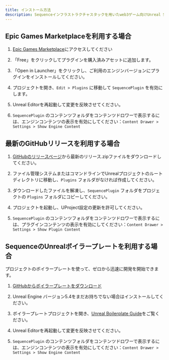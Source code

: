 ```yaml
---
title: インストール方法
description: Sequenceインフラストラクチャスタックを用いたweb3ゲーム向けUnreal SDKインストールのドキュメントです。
---
```


## Epic Games Marketplaceを利用する場合

1.  [Epic Games Marketplace](https://www.unrealengine.com/marketplace/en-US/product/sequence-embedded-wallets)にアクセスしてください

2.  「Free」をクリックしてプラグインを購入済みアセットに追加します。

3.  「Open in Launcher」をクリックし、ご利用のエンジンバージョンにプラグインをインストールしてください。

4.  プロジェクトを開き、`Edit > Plugins` に移動して `SequencePlugin` を有効にします。

5.  Unreal Editorを再起動して変更を反映させてください。

6.  `SequencePlugin` のコンテンツフォルダをコンテンツドロワーで表示するには、エンジンコンテンツの表示を有効にしてください：`Content Drawer > Settings > Show Engine Content`

## 最新のGitHubリリースを利用する場合

1.  [GitHubのリリースページ](https://github.com/0xsequence/sequence-unreal/releases)から最新のリリース.zipファイルをダウンロードしてください。

2.  ファイル管理システムまたはコマンドラインでUnrealプロジェクトのルートディレクトリに移動し、`Plugins` フォルダがなければ作成してください。

3.  ダウンロードしたファイルを解凍し、`SequencePlugin` フォルダをプロジェクトの `Plugins` フォルダにコピーしてください。

4.  プロジェクトを起動し、UProject設定の更新を許可してください。

5.  `SequencePlugin` のコンテンツフォルダをコンテンツドロワーで表示するには、プラグインコンテンツの表示を有効にしてください：`Content Drawer > Settings > Show Plugin Content`

## SequenceのUnrealボイラープレートを利用する場合
プロジェクトのボイラープレートを使って、ゼロから迅速に開発を開始できます。
1.  [GitHubからボイラープレートをダウンロード](https://github.com/0xsequence/unreal-embedded-wallet-boilerplate)

2.  Unreal Engine バージョン5.4をまだお持ちでない場合はインストールしてください。

3.  ボイラープレートプロジェクトを開き、[Unreal Boilerplate Guide](/guides/unreal-ew-guide)をご覧ください。

4.  Unreal Editorを再起動して変更を反映させてください。

5.  `SequencePlugin` のコンテンツフォルダをコンテンツドロワーで表示するには、エンジンコンテンツの表示を有効にしてください：`Content Drawer > Settings > Show Engine Content`